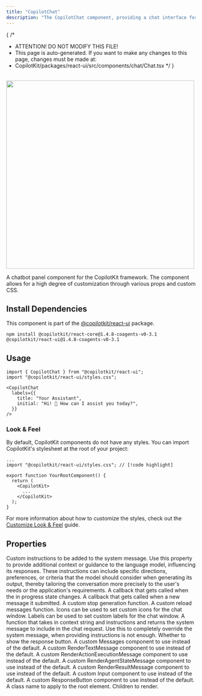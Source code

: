 ```yaml
---
title: "CopilotChat"
description: "The CopilotChat component, providing a chat interface for interacting with your copilot."
---
```


{
 /*
  * ATTENTION! DO NOT MODIFY THIS FILE!
  * This page is auto-generated. If you want to make any changes to this page, changes must be made at:
  * CopilotKit/packages/react-ui/src/components/chat/Chat.tsx
  */
}
<br/>
<img src="/images/CopilotChat.gif" width="500" />
 
A chatbot panel component for the CopilotKit framework. The component allows for a high degree
of customization through various props and custom CSS.
 
## Install Dependencies
 
This component is part of the [@copilotkit/react-ui](https://npmjs.com/package/@copilotkit/react-ui) package.
 
```shell npm2yarn \"@copilotkit/react-ui"\
npm install @copilotkit/react-core@1.4.8-coagents-v0-3.1 @copilotkit/react-ui@1.4.8-coagents-v0-3.1
```
 
## Usage
 
```tsx
import { CopilotChat } from "@copilotkit/react-ui";
import "@copilotkit/react-ui/styles.css";
 
<CopilotChat
  labels={{
    title: "Your Assistant",
    initial: "Hi! 👋 How can I assist you today?",
  }}
/>
```
 
### Look & Feel
 
By default, CopilotKit components do not have any styles. You can import CopilotKit's stylesheet at the root of your project:
```tsx title="YourRootComponent.tsx"
...
import "@copilotkit/react-ui/styles.css"; // [!code highlight]
 
export function YourRootComponent() {
  return (
    <CopilotKit>
      ...
    </CopilotKit>
  );
}
```
For more information about how to customize the styles, check out the [Customize Look & Feel](/guides/custom-look-and-feel/customize-built-in-ui-components) guide.

## Properties

<PropertyReference name="instructions" type="string"  > 
Custom instructions to be added to the system message. Use this property to
  provide additional context or guidance to the language model, influencing
  its responses. These instructions can include specific directions,
  preferences, or criteria that the model should consider when generating
  its output, thereby tailoring the conversation more precisely to the
  user's needs or the application's requirements.
</PropertyReference>

<PropertyReference name="onInProgress" type="(inProgress: boolean) => void"  > 
A callback that gets called when the in progress state changes.
</PropertyReference>

<PropertyReference name="onSubmitMessage" type="(message: string) => void | Promise<void>"  > 
A callback that gets called when a new message it submitted.
</PropertyReference>

<PropertyReference name="onStopGeneration" type="OnStopGeneration"  > 
A custom stop generation function.
</PropertyReference>

<PropertyReference name="onReloadMessages" type="OnReloadMessages"  > 
A custom reload messages function.
</PropertyReference>

<PropertyReference name="icons" type="CopilotChatIcons"  > 
Icons can be used to set custom icons for the chat window.
</PropertyReference>

<PropertyReference name="labels" type="CopilotChatLabels"  > 
Labels can be used to set custom labels for the chat window.
</PropertyReference>

<PropertyReference name="makeSystemMessage" type="SystemMessageFunction"  > 
A function that takes in context string and instructions and returns
  the system message to include in the chat request.
  Use this to completely override the system message, when providing
  instructions is not enough.
</PropertyReference>

<PropertyReference name="showResponseButton" type="boolean"  default="true"> 
Whether to show the response button.
</PropertyReference>

<PropertyReference name="Messages" type="React.ComponentType<MessagesProps>"  > 
A custom Messages component to use instead of the default.
</PropertyReference>

<PropertyReference name="RenderTextMessage" type="React.ComponentType<RenderMessageProps>"  > 
A custom RenderTextMessage component to use instead of the default.
</PropertyReference>

<PropertyReference name="RenderActionExecutionMessage" type="React.ComponentType<RenderMessageProps>"  > 
A custom RenderActionExecutionMessage component to use instead of the default.
</PropertyReference>

<PropertyReference name="RenderAgentStateMessage" type="React.ComponentType<RenderMessageProps>"  > 
A custom RenderAgentStateMessage component to use instead of the default.
</PropertyReference>

<PropertyReference name="RenderResultMessage" type="React.ComponentType<RenderMessageProps>"  > 
A custom RenderResultMessage component to use instead of the default.
</PropertyReference>

<PropertyReference name="Input" type="React.ComponentType<InputProps>"  > 
A custom Input component to use instead of the default.
</PropertyReference>

<PropertyReference name="ResponseButton" type="React.ComponentType<ResponseButtonProps>"  > 
A custom ResponseButton component to use instead of the default.
</PropertyReference>

<PropertyReference name="className" type="string"  > 
A class name to apply to the root element.
</PropertyReference>

<PropertyReference name="children" type="React.ReactNode"  > 
Children to render.
</PropertyReference>

